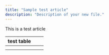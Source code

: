 ```yaml
---
title: "Sample test article"
description: "Description of your new file."
---
```


This is a test article

| test table | | |
| ---------- | --- | --- |
|            | | |
|            | | |